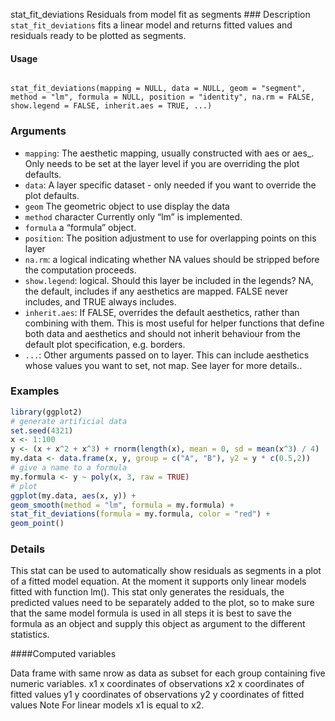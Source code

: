 
stat_fit_deviations Residuals from model fit as segments
### Description
``stat_fit_deviations`` fits a linear model and returns fitted values and residuals ready to be plotted as segments.

#### Usage 
 <pre><code>
stat_fit_deviations(mapping = NULL, data = NULL, geom = "segment",
method = "lm", formula = NULL, position = "identity", na.rm = FALSE,
show.legend = FALSE, inherit.aes = TRUE, ...)
</code></pre>

### Arguments

* ``mapping``: The aesthetic mapping, usually constructed with aes or aes_. Only needs to be set at the layer level if you are overriding the plot defaults.
* ``data ``: A layer specific dataset - only needed if you want to override the plot defaults.
* ``geom`` The geometric object to use display the data
* ``method`` character Currently only "lm" is implemented.
* ``formula`` a "formula" object.
* ``position``: The position adjustment to use for overlapping points on this layer
* ``na.rm``: a logical indicating whether NA values should be stripped before the computation proceeds.
* ``show.legend ``: logical. Should this layer be included in the legends? NA, the default, includes if any aesthetics are mapped. FALSE never includes, and TRUE always includes.
* ``inherit.aes``: If FALSE, overrides the default aesthetics, rather than combining with them. This is most useful for helper functions that define both data and aesthetics and should not inherit behaviour from the default plot specification, e.g. borders.
* ``...``:   Other arguments passed on to layer. This can include aesthetics whose values you want to set, not map. See layer for more details..

### Examples 

```r
library(ggplot2)
# generate artificial data
set.seed(4321)
x <- 1:100
y <- (x + x^2 + x^3) + rnorm(length(x), mean = 0, sd = mean(x^3) / 4)
my.data <- data.frame(x, y, group = c("A", "B"), y2 = y * c(0.5,2))
# give a name to a formula
my.formula <- y ~ poly(x, 3, raw = TRUE)
# plot
ggplot(my.data, aes(x, y)) +
geom_smooth(method = "lm", formula = my.formula) +
stat_fit_deviations(formula = my.formula, color = "red") +
geom_point()
```

### Details
This stat can be used to automatically show residuals as segments in a plot of a fitted model equation. At the moment it supports only linear models fitted with function lm(). This stat only generates the residuals, the predicted values need to be separately added to the plot, so to make sure that the same model formula is used in all steps it is best to save the formula as an object and supply this object as argument to the different statistics.


####Computed variables

Data frame with same nrow as data as subset for each group containing five numeric variables.
x1 x coordinates of observations
x2 x coordinates of fitted values
y1 y coordinates of observations
y2 y coordinates of fitted values
Note
For linear models x1 is equal to x2.
